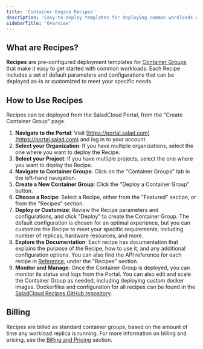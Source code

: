 ```yaml
---
title: 'Container Engine Recipes'
description: 'Easy-to-deploy templates for deploying common workloads on Salad Container Engine.'
sidebarTitle: 'Overview'
---
```


## What are Recipes?

**Recipes** are pre-configured deployment templates for
[Container Groups](/products/sce/container-groups/container-groups) that make it easy to get started with common
workloads. Each Recipe includes a set of default parameters and configurations that can be deployed as-is or customized
to meet your specific needs.

## How to Use Recipes

Recipes can be deployed from the SaladCloud Portal, from the "Create Container Group" page.

1. **Navigate to the Portal**: Visit [https://portal.salad.com](https://portal.salad.com) and log in to your account.
2. **Select your Organization**: If you have multiple organizations, select the one where you want to deploy the Recipe.
3. **Select your Project**: If you have multiple projects, select the one where you want to deploy the Recipe.
4. **Navigate to Container Groups**: Click on the "Container Groups" tab in the left-hand navigation.
5. **Create a New Container Group**: Click the "Deploy a Container Group" button.
6. **Choose a Recipe**: Select a Recipe, either from the "Featured" section, or from the "Recipes" section.
7. **Deploy or Customize**: Review the Recipe parameters and configurations, and click "Deploy" to create the Container
   Group. The default configuration is chosen for an optimal experience, but you can customize the Recipe to meet your
   specific requirements, including number of replicas, hardware resources, and more.
8. **Explore the Documentation**: Each recipe has documentation that explains the purpose of the Recipe, how to use it,
   and any additional configuration options. You can also find the API reference for each recipe in
   [Reference](/reference), under the "Recipes" section.
9. **Monitor and Manage**: Once the Container Group is deployed, you can monitor its status and logs from the Portal.
   You can also edit and scale the Container Group as needed, including deploying custom docker images. Dockerfiles and
   configuration for all recipes can be found in the
   [SaladCloud Recipes GitHub repository](https://github.com/SaladTechnologies/salad-recipes/tree/master/src).

## Billing

Recipes are billed as standard container groups, based on the amount of time any workload replica is running. For more
information on billing and pricing, see the
[Billing and Pricing](/products/sce/container-groups/billing-and-pricing/billing) section.

